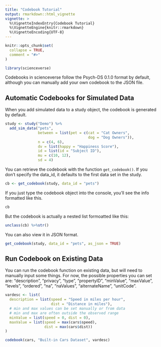 ```yaml
---
title: "Codebook Tutorial"
output: rmarkdown::html_vignette
vignette: >
  %\VignetteIndexEntry{Codebook Tutorial}
  %\VignetteEngine{knitr::rmarkdown}
  %\VignetteEncoding{UTF-8}
---
```


```r
knitr::opts_chunk$set(
  collapse = TRUE,
  comment = "#>"
)
```

```r
library(scienceverse)
```

Codebooks in scienceverse follow the Psych-DS 0.1.0 format by default, although you can manually add your own codebook to the JSON file.

## Automatic Codebooks for Simulated Data

When you add simulated data to a study object, the codebook is generated by default.

```r
study <- study("Demo") %>%
  add_sim_data("pets",
               between = list(pet = c(cat = "Cat Owners", 
                                      dog = "Dog Owners")),
               n = c(4, 6),
               dv = list(happy = "Happiness Score"),
               id = list(id = "Subject ID"),
               mu = c(10, 12),
               sd = 4)
```

You can retrieve the codebook with the function `get_codebook()`. If you don't specify the data_id, it defaults to the first data set in the study.

```r
cb <- get_codebook(study, data_id = "pets")
```

If you just type the codebook object into the console, you'll see the info formatted like this.

```r
cb
```

But the codebook is actually a nested list formoatted like this:

```r
unclass(cb) %>%str()
```

You can also view it in JSON format.

```r
get_codebook(study, data_id = "pets", as_json = TRUE)
```

## Run Codebook on Existing Data

You can run the codebook function on existing data, but will need to manually input some things. For now, the possible properties you can set are: "description", "privacy", "type", "propertyID", "minValue", "maxValue", "levels", "ordered", "na", "naValues", "alternateName", "unitCode".

```r
vardesc <- list(
  description = list(speed = "Speed in miles per hour",
                     dist = "Distance in miles"),
  # min and max values can be set manually or from data
  # min and max are often outside the observed range
  minValue = list(speed = 0, dist = 0),
  maxValue = list(speed = max(cars$speed),
                  dist = max(cars$dist))
)

codebook(cars, "Built-in Cars Dataset", vardesc)
```

